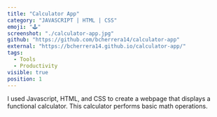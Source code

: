 ```yaml
---
title: "Calculator App"
category: "JAVASCRIPT | HTML | CSS"
emoji: "🕹️"
screenshot: "./calculator-app.jpg"
github: "https://github.com/bcherrera14/calculator-app"
external: "https://bcherrera14.github.io/calculator-app/"
tags:
  - Tools
  - Productivity
visible: true
position: 1
---
```


I used Javascript, HTML, and CSS to create a webpage that displays a functional calculator. This calculator performs basic math operations.
